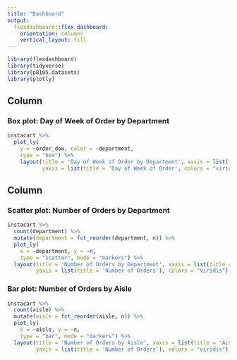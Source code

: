 ```yaml
---
title: "Dashboard"
output: 
  flexdashboard::flex_dashboard:
    orientation: columns
    vertical_layout: fill
---
```


```r
library(flexdashboard)
library(tidyverse)
library(p8105.datasets)
library(plotly)
```

Column {data-width=650}
-----------------------------------------------------------------------

### Box plot: Day of Week of Order by Department

```r
instacart %>%
  plot_ly(
    y = ~order_dow, color = ~department,
    type = "box") %>%
    layout(title = 'Day of Week of Order by Department', xaxis = list(title = 'Department'), 
           yaxis = list(title = 'Day of Week of Order', colors = "viridis"))
```

Column {data-width=350}
-----------------------------------------------------------------------

### Scatter plot: Number of Orders by Department

```r
instacart %>% 
  count(department) %>%
  mutate(department = fct_reorder(department, n)) %>% 
  plot_ly(
    x = ~department, y = ~n,
    type = "scatter", mode = "markers") %>%
  layout(title = 'Number of Orders by Department', xaxis = list(title = 'Department'), 
         yaxis = list(title = 'Number of Orders'), colors = "viridis")
```

### Bar plot: Number of Orders by Aisle

```r
instacart %>% 
  count(aisle) %>%
  mutate(aisle = fct_reorder(aisle, n)) %>% 
  plot_ly(
    x = ~aisle, y = ~n,
    type = "bar", mode = "markers") %>%
  layout(title = 'Number of Orders by Aisle', xaxis = list(title = 'Aisle'), 
         yaxis = list(title = 'Number of Orders'), colors = "viridis")
```

